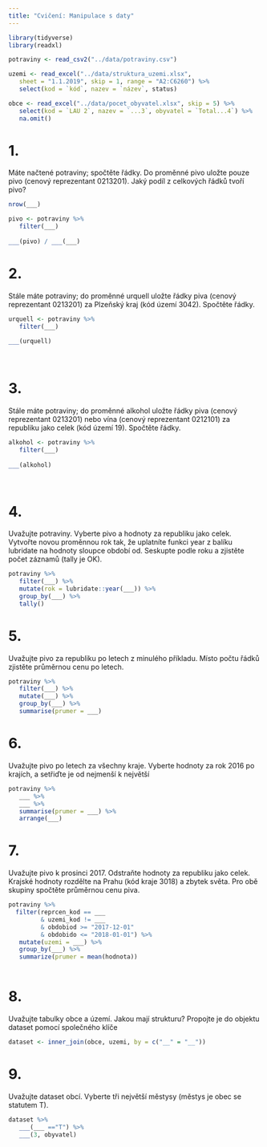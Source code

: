 ```yaml
---
title: "Cvičení: Manipulace s daty"
---
```


```r

library(tidyverse)
library(readxl)

potraviny <- read_csv2("../data/potraviny.csv")

uzemi <- read_excel("../data/struktura_uzemi.xlsx", 
   sheet = "1.1.2019", skip = 1, range = "A2:C6260") %>% 
   select(kod = `kód`, nazev = `název`, status)

obce <- read_excel("../data/pocet_obyvatel.xlsx", skip = 5) %>% 
   select(kod = `LAU 2`, nazev = `...3`, obyvatel = `Total...4`) %>% 
   na.omit()

```

   
# 1. 
Máte načtené potraviny; spočtěte řádky. Do proměnné pivo uložte pouze pivo (cenový reprezentant 0213201). Jaký podíl z celkových řádků tvoří pivo?

```r

nrow(___)

pivo <- potraviny %>% 
   filter(___)
   
___(pivo) / ___(___)

```

# 2. 
Stále máte potraviny; do proměnné urquell uložte řádky piva (cenový reprezentant 0213201) za Plzeňský kraj (kód území 3042). Spočtěte řádky.

```r

urquell <- potraviny %>% 
   filter(___)
   
___(urquell)
   
   
```

# 3. 
Stále máte potraviny; do proměnné alkohol uložte řádky piva (cenový reprezentant 0213201) nebo vína (cenový reprezentant 0212101) za republiku jako celek (kód území 19). Spočtěte řádky.

```r

alkohol <- potraviny %>% 
   filter(___)
   
___(alkohol)

   
```

# 4. 
Uvažujte potraviny. Vyberte pivo a hodnoty za republiku jako celek. Vytvořte novou proměnnou rok tak, že uplatníte funkci year z balíku lubridate na hodnoty sloupce období od.
Seskupte podle roku a zjistěte počet záznamů (tally je OK).

```r

potraviny %>% 
   filter(___) %>% 
   mutate(rok = lubridate::year(___)) %>% 
   group_by(___) %>% 
   tally()

```

# 5. 
Uvažujte pivo za republiku po letech z minulého příkladu. Místo počtu řádků zjistěte průměrnou cenu po letech.

```r

potraviny %>% 
   filter(___) %>% 
   mutate(___) %>% 
   group_by(___) %>% 
   summarise(prumer = ___)

```

# 6. 
Uvažujte pivo po letech za všechny kraje. Vyberte hodnoty za rok 2016 po krajích, a setřiďte je od nejmenší k největší

```r


potraviny %>% 
   ___ %>% 
   ___ %>% 
   summarise(prumer = ___) %>% 
   arrange(___)

```


# 7.
Uvažujte pivo k prosinci 2017. Odstraňte hodnoty za republiku jako celek. Krajské hodnoty rozdělte na Prahu (kód kraje 3018) a zbytek světa. Pro obě skupiny spočtěte průměrnou cenu piva.

```r

potraviny %>% 
  filter(reprcen_kod == ___
         & uzemi_kod != ___
         & obdobiod >= "2017-12-01" 
         & obdobido <= "2018-01-01") %>% 
   mutate(uzemi = ___) %>% 
   group_by(___) %>% 
   summarize(prumer = mean(hodnota))
 
```


# 8.
Uvažujte tabulky obce a území. Jakou mají strukturu?
Propojte je do objektu dataset pomocí společného klíče

```r

dataset <- inner_join(obce, uzemi, by = c("__" = "__"))

```

# 9.
Uvažujte dataset obcí. Vyberte tři největší městysy (městys je obec se statutem T).

```r

dataset %>% 
   ___(___ =="T") %>% 
   ___(3, obyvatel)

```
